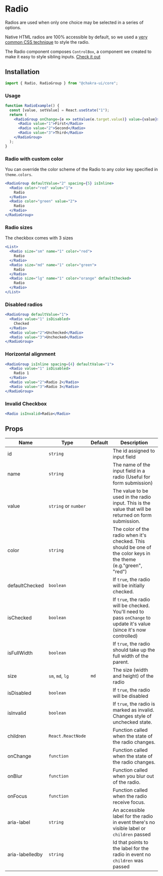 # Radio

Radios are used when only one choice may be selected in a series of options.

Native HTML radios are 100% accessible by default, so we used a
[very common CSS technique](https://dev.to/lkopacz/create-custom-keyboard-accessible-radio-buttons-22eh)
to style the radio.

The Radio component composes `ControlBox`, a component we created to make it
easy to style sibling inputs. [Check it out](/controlbox)

## Installation

```js
import { Radio, RadioGroup } from "@chakra-ui/core";
```

### Usage

```jsx
function RadioExample() {
  const [value, setValue] = React.useState("1");
  return (
    <RadioGroup onChange={e => setValue(e.target.value)} value={value}>
      <Radio value="1">First</Radio>
      <Radio value="2">Second</Radio>
      <Radio value="3">Third</Radio>
    </RadioGroup>
  );
}
```

### Radio with custom color

You can override the color scheme of the Radio to any color key specified in
`theme.colors`.

```jsx
<RadioGroup defaultValue="2" spacing={5} isInline>
  <Radio color="red" value="1">
    Radio
  </Radio>
  <Radio color="green" value="2">
    Radio
  </Radio>
</RadioGroup>
```

### Radio sizes

The checkbox comes with 3 sizes

```jsx
<List>
  <Radio size="sm" name="1" color="red">
    Radio
  </Radio>
  <Radio size="md" name="1" color="green">
    Radio
  </Radio>
  <Radio size="lg" name="1" color="orange" defaultChecked>
    Radio
  </Radio>
</List>
```

### Disabled radios

```jsx
<RadioGroup defaultValue="1">
  <Radio value="1" isDisabled>
    Checked
  </Radio>
  <Radio value="2">Unchecked</Radio>
  <Radio value="3">Unchecked</Radio>
</RadioGroup>
```

### Horizontal alignment

```jsx
<RadioGroup isInline spacing={4} defaultValue="1">
  <Radio value="1" isDisabled>
    Radio 1
  </Radio>
  <Radio value="2">Radio 2</Radio>
  <Radio value="3">Radio 3</Radio>
</RadioGroup>
```

### Invalid Checkbox

```jsx
<Radio isInvalid>Radio</Radio>
```

## Props

| Name            | Type                 | Default | Description                                                                                                           |
| --------------- | -------------------- | ------- | --------------------------------------------------------------------------------------------------------------------- |
| id              | `string`             |         | The id assigned to input field                                                                                        |
| name            | `string`             |         | The name of the input field in a radio (Useful for form submission)                                                   |
| value           | `string` or `number` |         | The value to be used in the radio input. This is the value that will be returned on form submission.                  |
| color           | `string`             |         | The color of the radio when it's checked. This should be one of the color keys in the theme (e.g."green", "red")      |
| defaultChecked  | `boolean`            |         | If `true`, the radio will be initially checked.                                                                       |
| isChecked       | `boolean`            |         | If `true`, the radio will be checked. You'll need to pass `onChange` to update it's value (since it's now controlled) |
| isFullWidth     | `boolean`            |         | If `true`, the radio should take up the full width of the parent.                                                     |
| size            | `sm`, `md`, `lg`     | `md`    | The size (width and height) of the radio                                                                              |
| isDisabled      | `boolean`            |         | If `true`, the radio will be disabled                                                                                 |
| isInvalid       | `boolean`            |         | If `true`, the radio is marked as invalid. Changes style of unchecked state.                                          |
| children        | `React.ReactNode`    |         | Function called when the state of the radio changes.                                                                  |
| onChange        | `function`           |         | Function called when the state of the radio changes.                                                                  |
| onBlur          | `function`           |         | Function called when you blur out of the radio.                                                                       |
| onFocus         | `function`           |         | Function called when the radio receive focus.                                                                         |
| aria-label      | `string`             |         | An accessible label for the radio in event there's no visible label or `children` passed                              |
| aria-labelledby | `string`             |         | Id that points to the label for the radio in event no `children` was passed                                           |
